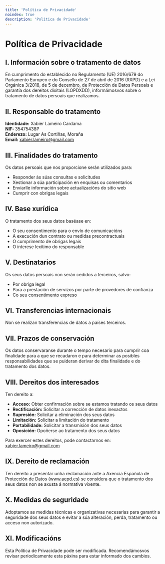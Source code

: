 ```yaml
---
title: 'Política de Privacidade'
noindex: true
description: 'Política de Privacidade'
---
```


# Política de Privacidade

## I. Información sobre o tratamento de datos

En cumprimento do establecido no Regulamento (UE) 2016/679 do Parlamento Europeo e do Consello de 27 de abril de 2016 (RXPD) e a Lei Orgánica 3/2018, de 5 de decembro, de Protección de Datos Persoais e garantía dos dereitos dixitais (LOPDXDD), informámosvos sobre o tratamento de datos persoais que realizamos.

## II. Responsable do tratamento

**Identidade:** Xabier Lameiro Cardama  
**NIF:** 35475438P  
**Enderezo:** Lugar As Cortiñas, Moraña  
**Email:** xabier.lameiro@gmail.com  

## III. Finalidades do tratamento

Os datos persoais que nos proporcione serán utilizados para:

- Responder ás súas consultas e solicitudes
- Xestionar a súa participación en enquisas ou comentarios
- Enviarlle información sobre actualizacións do sitio web
- Cumprir con obrigas legais

## IV. Base xurídica

O tratamento dos seus datos baséase en:

- O seu consentimento para o envío de comunicacións
- A execución dun contrato ou medidas precontractuais
- O cumprimento de obrigas legais
- O interese lexítimo do responsable

## V. Destinatarios

Os seus datos persoais non serán cedidos a terceiros, salvo:

- Por obriga legal
- Para a prestación de servizos por parte de provedores de confianza
- Co seu consentimento expreso

## VI. Transferencias internacionais

Non se realizan transferencias de datos a países terceiros.

## VII. Prazos de conservación

Os datos conservaranse durante o tempo necesario para cumprir coa finalidade para a que se recadaron e para determinar as posibles responsabilidades que se puideran derivar de dita finalidade e do tratamento dos datos.

## VIII. Dereitos dos interesados

Ten dereito a:

- **Acceso:** Obter confirmación sobre se estamos tratando os seus datos
- **Rectificación:** Solicitar a corrección de datos inexactos
- **Supresión:** Solicitar a eliminación dos seus datos
- **Limitación:** Solicitar a limitación do tratamento
- **Portabilidade:** Solicitar a transmisión dos seus datos
- **Oposición:** Opoñerse ao tratamento dos seus datos

Para exercer estes dereitos, pode contactarnos en: xabier.lameiro@gmail.com

## IX. Dereito de reclamación

Ten dereito a presentar unha reclamación ante a Axencia Española de Protección de Datos (www.aepd.es) se considera que o tratamento dos seus datos non se axusta á normativa vixente.

## X. Medidas de seguridade

Adoptamos as medidas técnicas e organizativas necesarias para garantir a seguridade dos seus datos e evitar a súa alteración, perda, tratamento ou acceso non autorizado.

## XI. Modificacións

Esta Política de Privacidade pode ser modificada. Recomendámosvos revisar periodicamente esta páxina para estar informado dos cambios.
